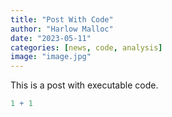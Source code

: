 ```yaml
---
title: "Post With Code"
author: "Harlow Malloc"
date: "2023-05-11"
categories: [news, code, analysis]
image: "image.jpg"
---
```


This is a post with executable code.

```r
1 + 1
```
